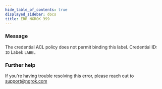 ```yaml
---
hide_table_of_contents: true
displayed_sidebar: docs
title: ERR_NGROK_399
---
```




### Message

The credential ACL policy does not permit binding this label.
Credential ID: `ID`
Label: `LABEL`

<ErrorDetails error="err_ngrok_399" />

### Further help

If you're having trouble resolving this error, please reach out to [support@ngrok.com](mailto:support@ngrok.com?subject=Help%20with%20ERR_NGROK_399)
